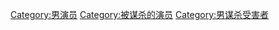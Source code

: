 [[Category:男演员|Category:男演员]]
[[Category:被谋杀的演员|Category:被谋杀的演员]]
[[Category:男谋杀受害者|Category:男谋杀受害者]]
